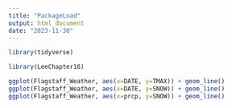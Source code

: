 ---
title: "PackageLoad"
output: html_document
date: "2023-11-30"
---

```{r setup, include=FALSE}
library(tidyverse)
```


```{r}
library(LeeChapter16)
```

```{r}
ggplot(Flagstaff_Weather, aes(x=DATE, y=TMAX)) + geom_line()
ggplot(Flagstaff_Weather, aes(x=DATE, y=SNOW)) + geom_line()
ggplot(Flagstaff_Weather, aes(x=prcp, y=SNOW)) + geom_line()
```

